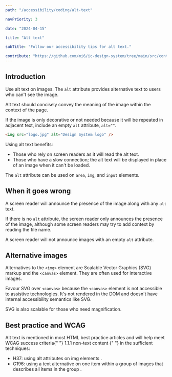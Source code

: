 ```yaml
---
path: "/accessibility/coding/alt-text"

navPriority: 3

date: "2024-04-15"

title: "Alt text"

subTitle: "Follow our accessibility tips for alt text."

contribute: "https://github.com/mi6/ic-design-system/tree/main/src/content/structured/accessibility/coding/alt-text.mdx"
---
```


## Introduction

Use alt text on images. The `alt` attribute provides alternative text to users who can't see the image.

Alt text should concisely convey the meaning of the image within the context of the page.

If the image is only decorative or not needed because it will be repeated in adjacent text, include an empty `alt` attribute, `alt=""`.

```html
<img src="logo.jpg" alt="Design System logo" />
```

Using alt text benefits:

- Those who rely on screen readers as it will read the alt text.
- Those who have a slow connection; the alt text will be displayed in place of an image when it can't be loaded.

The `alt` attribute can be used on `area`, `img`, and `input` elements.

## When it goes wrong

A screen reader will announce the presence of the image along with any `alt` text.

If there is no `alt` attribute, the screen reader only announces the presence of the image, although some screen readers may try to add context by reading the file name.

A screen reader will not announce images with an empty `alt` attribute.

## Alternative images

Alternatives to the `<img>` element are Scalable Vector Graphics (SVG) markup and the `<canvas>` element. They are often used for interactive images.

Favour SVG over `<canvas>` because the `<canvas>` element is not accessible to assistive technologies. It's not rendered in the DOM and doesn't have internal accessibility semantics like SVG.

SVG is also scalable for those who need magnification.

## Best practice and WCAG

<p>
  Alt text is mentioned in most HTML best practice articles and will help meet
  WCAG success criteria{" "}
  <ic-link
    target="_blank"
    href="https://www.w3.org/WAI/WCAG22/quickref/#non-text-content"
    rel="noreferer noopener nofollow"
  >
    1.1.1 non-text content
  </ic-link>{" "}
  in the sufficient techniques:
</p>

<ul>
  <li>
    <ic-link
      target="_blank"
      href="https://www.w3.org/WAI/WCAG22/Techniques/html/H37.html"
      rel="noreferer noopener nofollow"
    >
      H37: using alt attributes on img elements
    </ic-link>
    .
  </li>
  <li>
    <ic-link
      target="_blank"
      href="https://www.w3.org/WAI/WCAG22/Techniques/general/G196.html"
      rel="noreferer noopener nofollow"
    >
      G196: using a text alternative on one item within a group of images that
      describes all items in the group
    </ic-link>
    .
  </li>
</ul>
